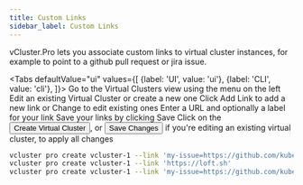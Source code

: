 ```yaml
---
title: Custom Links
sidebar_label: Custom Links
---
```



vCluster.Pro lets you associate custom links to virtual cluster instances, for example to point to a github pull request or jira issue.

<Tabs
    defaultValue="ui"
    values={[
        {label: 'UI', value: 'ui'},
        {label: 'CLI', value: 'cli'},
    ]}>
    <TabItem value="ui">
      <Step>
        Go to the <NavStep>Virtual Clusters</NavStep> view using the menu on the left
      </Step>
      <Step>
        Edit an existing Virtual Cluster or create a new one
      </Step>
      <Step>
        Click <Label>Add Link</Label> to add a new link or <Label>Change</Label> to edit existing ones
      </Step>
      <Step>
        Enter a URL and optionally a label for your link
      </Step>
      <Step>
        Save your links by clicking <Label>Save</Label>
      </Step>
      <Step>
        Click on the <Button>Create Virtual Cluster</Button>,
        or <Button>Save Changes</Button> if you're editing an existing virtual cluster,
        to apply all changes
      </Step>
    </TabItem>
<TabItem value="cli">

```bash
vcluster pro create vcluster-1 --link 'my-issue=https://github.com/kubernetes/kubernetes/pull/1234'
vcluster pro create vcluster-1 --link 'https://loft.sh'
vcluster pro create vcluster-1 --link 'my-issue=https://github.com/kubernetes/kubernetes/pull/1234,documentation=https://example.com/docs'
```

</TabItem>
</Tabs>
